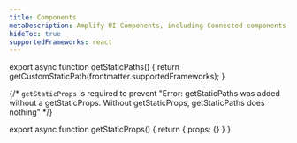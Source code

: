 ```yaml
---
title: Components
metaDescription: Amplify UI Components, including Connected components, Base components, Feedback components, Navigation components, Input components, Layout components, Utility components.
hideToc: true
supportedFrameworks: react
---
```



export async function getStaticPaths() {
  return getCustomStaticPath(frontmatter.supportedFrameworks);
}

{/*  `getStaticProps` is required to prevent "Error: getStaticPaths was added without a getStaticProps. Without getStaticProps, getStaticPaths does nothing" */}

export async function getStaticProps() {
  return { props: {} }
}

<ComponentsGrid />
